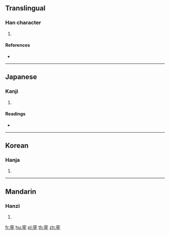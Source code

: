 {{character info/new}}
==Translingual==

===Han character===
{{Han char|rn=116|rad=穴|as=04|sn=9|four=|canj=JCHQ|ids=⿱穴牛}}

# {{defn|Han|sort=穴04}}

====References====
* {{Han ref|kx=0864.010|dkj=25440|dj=1292.010|hdz=42723.070|uh=7A82|ud=31362}}

----

==Japanese==

===Kanji===
{{ja-kanji|grade=|rs=穴04}}

# {{defn|lang=ja|sort=穴04}}

====Readings====
* {{ja-readings|on=[[ろう]] (rō)|kun=[[みちる]] (michiru), [[おり]] (ori)|nanori=}}

----

==Korean==

===Hanja===
{{ko-hanja|hangeul=[[로]]>[[노]]|eumhun=|rv=ro>no|mr=ro>no|y=lo>no}}

# {{defn|lang=ko|sort=穴04}}

----

==Mandarin==

===Hanzi===
{{cmn-hanzi|pin=[[láo]] ([[lao2]]), [[zé]] ([[ze2]])|wg=lao<sup>2</sup>, tse<sup>2</sup>}}

# {{defn|lang=cmn|sort=穴04}}

[[fr:窂]]
[[hu:窂]]
[[pl:窂]]
[[th:窂]]
[[zh:窂]]